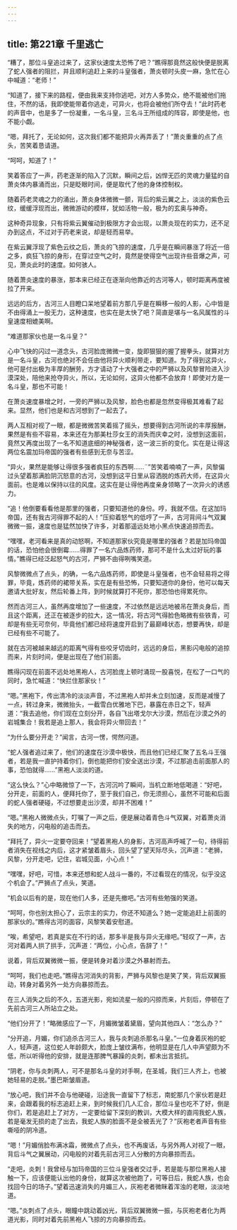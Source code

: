 ```yaml
---
---
---
```

title: 第221章 千里逃亡
---



“糟了，那位斗皇追过来了，这家伙速度太恐怖了吧？”瞧得那竟然这般快便是脱离了蛇人强者的阻拦，并且顺利追赶上来的斗皇强者，萧炎顿时头皮一麻，急忙在心中喊道：“老师！”

“知道了，接下来的路程，便由我来支持你逃吧，对方人多势众，绝不能被他们拖住，不然的话，我即使能带着你逃走，可异火，也将会被他们所夺去！”此时药老的声音中，也是多了一份凝重，一名斗皇，三名斗王所组成的阵容，即使是他，也不能小觑。

“嗯，拜托了，无论如何，这次我们都不能把异火再弄丢了！”萧炎重重的点了点头，苦笑着恳请道。

“呵呵，知道了！”

笑着答应了一声，药老逐渐的陷入了沉默，瞬间之后，凶悍无匹的灵魂力量猛的自萧炎体内暴涌而出，只是眨眼时间，便是取代了他的身体控制权。

随着药老灵魂之力的涌出，萧炎身体微微一颤，背后的紫云翼之上，淡淡的紫色云纹，缓缓浮现而出，微微游动的模样，犹如活物一般，极为的玄奥与神奇。

这种奇异现象，只有将紫云翼催动到极限方才会出现，以萧炎现在的实力，还不足办到这点，不过对于药老来说，却是轻而易举。

在紫云翼浮现了紫色云纹之后，萧炎的飞掠的速度，几乎是在瞬间暴涨了将近一倍之多，疯狂飞掠的身形，在穿过空气之时，竟然是使得空气出现许些音爆之声，可见，萧炎此时的速度。如何骇人。

随着萧炎速度的暴涨，那本来已经正在逐渐向他靠近的古河等人，顿时距离再度被拉了开来。

远远的后方，古河三人目瞪口呆地望着前方那几乎是在瞬移一般的人影，心中皆是不由得涌上一股无力，这种速度，也实在是太快了吧？简直是堪与一名风属性的斗皇速度相媲美啊。

“难道那家伙也是一名斗皇？”

心中飞快的闪过一道念头，古河脸庞微微一变，旋即狠狠的握了握拳头，就算对方是一名斗皇，古河也绝对不会任由他将异火顺利带走，要知道。为了得到这异火，他可是付出极为丰厚的酬劳，方才请动了十大强者之中的严狮以及风黎冒险进入沙漠深处，陪他来抢夺异火，所以，无论如何，这异火他都不会放弃！即使对方是一名斗皇，那也不可能！

在萧炎速度暴增之时，一旁的严狮以及风黎，脸色也都是忽然变得极其难看了起来。显然，他们也是和古河想到了一起去了。

两人互相对视了一眼，都是微微苦笑着摇了摇头，想要得到古河所说的丰厚报酬，果然是有些不容易，本来还在为那美杜莎女王的消失而庆幸之时，没想到这面前，竟然又再度出现了一名不知道底细的神秘强者，这一波三折的变化。实在是让得这两位名震加玛帝国的强者有些感到无奈与苦涩。

“异火，果然是能够让得很多强者疯狂的东西啊……¨”苦笑着喃喃了一声，风黎偏过头望着那满脸阴沉怒意的古河，没想到这平日里从容洒脱的炼药大师，在这异火面前。也是难以保持以往的风度。这实在是让得他再度亲身领略了一次异火的诱惑力。

“追！他倒要看看他是那里的强者，只要知道他的身份。哼，我就不信。在这加玛帝国，还有我古河得罪不起的人！”压抑着怒气的低哼了一声，古河背间斗气双翼微微一振，速度也是猛然加快了许多，对着那遥远处地小黑点快速追掠而去。

“嘿嘿，老河看来是真的动怒啊，不知道那家伙究竟是哪里的强者？若是加玛帝国的话，恐怕他会很倒霉……得罪了一名六品炼药师，那可不是什么太过好玩的事情。”瞧得已经泛起怒气的古河，严狮不由得咧嘴笑道。

风黎微微点了点头，的确，一名六品炼药师，即使是斗皇强者，也不会轻易将之得罪，毕竟，炼药师的裙带关系，实在是有些恐怖，只要知道你的身份，他可以每天邀请大批好友，然后轮番上阵，到时候就算打不死你，那恐怕也得累死你。

然而古河三人，虽然再度增加了一些速度，不过依然是远远地被吊在萧炎身后，而且这个距离，还正在被逐步的拉大，这一情况，将古河气得脸色略微有些铁青，可却是有些无可奈何，毕竟他们都已经将速度开启到了最巅峰状态，想要再快，却是已经有些不可能了。

就在古河被越来越远的距离气得有些咬牙切齿时，远远的身后，黑影闪电般的追掠而来，片刻时间，便是出现在了他们前面。

瞧得闪现在前面不远处地黑袍人，古河脸庞上顿时涌现一股喜悦，在松了一口气的同时，急忙喊道：“快拦住那家伙！”

“嗯。”黑袍下，传出清冷的淡淡声音，不过黑袍人却并未立刻加速，反而是减慢了一点，转过身来，微微抬头，一截雪白优雅地下巴，暴露在赤日之下，轻声道：“我去追他，你们现在立刻分开，各自飞出塔戈尔大沙漠，然后在沙漠之外的岩城集合！我若是追上那人，我会将异火带回去！”

“为什么要分开走？”闻言，古河一愣，愕然问道。

“蛇人强者追过来了，他们的速度在沙漠中极快，而且他们已经汇聚了五名斗王强者，若是我一直护持着你们，倒也能把你们安全送出沙漠，不过那追击前面那人的事，恐怕就得……”黑袍人淡淡的道。

“这么快么？”心中略微惊了一下，古河沉吟了瞬间，当机立断地低喝道：“好吧，分开走，前面的人，便拜托你了，至于我们自己，你无须担心，虽然不可能和后面的蛇人强者硬碰，不过想要走出沙漠，却并不困难！”

“嗯。”黑袍人微微点头，叮嘱了一声之后，便是展动着青色斗气双翼，对着萧炎消失的地方，闪电般的追击而去。

“拜托了，异火一定要夺回来！”望着黑袍人的身影，古河高声呼喊了一句，待得前者消失在视线之内后，这才紧皱着眉头，回头望了望天际尽头，沉声道：“老狮，风黎，分开走吧，记住，岩城见面，小心点！”

“嘿嘿，好吧，可惜，本来还想和蛇人战斗一番的，不过看现在的情况，似乎没这个机会了。”严狮点了点头，笑道。

“机会以后有的是，现在他们人多，还是先撤吧。”古河有些勉强的笑道。

“呵呵，你也别太担心了，云宗主的实力，你还不知道么？她一定能追赶上前面的那家伙的。”瞧得古河的面容，风黎笑着安慰道。

“唉，希望吧，若真是实在不行的话，那多半是我与异火无缘吧。”轻叹了一声，古河对着两人拱了拱手，沉声道：“两位，小心点，告辞了！”

说着，背后双翼微微一振，便是转身对着沙漠之外暴射而去。

“呵呵，我们也走吧。”瞧得古河消失的背影，严狮与风黎也是笑了笑，背后双翼振动，转身对着另外一处方向暴掠而去。

在三人消失之后的不久，五道光影，宛如流星一般的闪掠而来，片刻后，停顿在了先前古河三人所站立之处。

“他们分开了！”略微感应了一下，月媚微皱着黛眉，望向其他四人：“怎么办？”

“分开追，月媚，你们追杀古河三人，我与炎刺追杀那名斗皇。”一位身着灰袍的蛇人，轻声道，这位蛇人年龄颇大，脸庞上皱纹满布，他明显是在几人中声望颇为不低，所以听得他的安排，就是连那脾气暴躁的炎刺，都未出言抵抗。

“阴老，你与炎刺两人，可不是那名斗皇的对手啊，在圣城，我们三人齐上，也被她轻易的走脱。”墨巴斯皱眉道。

“放心吧，我们并不会与他硬碰，沿途我一直留下了标志，南蛇那几个家伙若是赶来，会跟着我的标志追赶上来，到时候我们几人汇合，那位斗皇也吃不了好，倒是你们，若是追赶上了对方，一定要给留下深刻的教训，大模大样的直闯我蛇人族，若是毫发无损的走了出去，我蛇人族的脸面不是全被丢光了？”灰袍老者声音有些嘶哑的阴冷道。

“嗯！”月媚俏脸布满冰霜，微微点了点头，也不再废话，与另外两人对视了一眼，背后斗气之翼展动，闪电般的对着先前古河三人分散的方向暴掠而去。

“走吧，炎刺！我曾经与加玛帝国的三位斗皇强者交过手，若是能与那位黑袍人接触一下，应该便能认出他的身份，就算这次被他跑了，可等日后，我蛇人族，也会找回今日的场子。”望着迅速消失的月媚三人，灰袍老者微眯着浑浊的老眼，淡淡地道。

“嗯。”炎刺点了点头，眼瞳中跳动着凶光，背后双翼微微一振，与灰袍老者化为两道光影，同时对着先前黑袍人飞掠的方向暴掠而去。